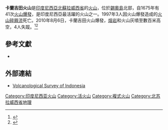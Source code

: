 {{Infobox mountain
| Name = 卡蘭吉田火山
| Photo = Gunung Karangetang.jpg
| Caption = 卡蘭吉田火山
| Elevation = 1,827米（南面頂峰）<br />1,784米（北面頂峰）
| prominence = 
| listing = 
| Location = {{INA}}[[錫奧島|錫奧島]]
| range = 
| latd=2 |latm=46 |lats=40 |latNS=N
| longd=125 |longm=24 |longs=27 |longEW=E
| topo = 
| Type = [[複式火山|複式火山]]
| age = 
| Last eruption = 2018年2月2日
| first_ascent = 
| easiest_route = 
}}

'''卡蘭吉田火山'''是[[印度尼西亞|印度尼西亞]][[北蘇拉威西省|北蘇拉威西省]]的[[火山|火山]]，位於[[錫奧島|錫奧島]]北部，自1675年有41次[[火山爆發|火山爆發]]，是印度尼西亞最活躍的火山之一。1997年3人因火山爆發造成的[[火山碎屑流|火山碎屑流]]死亡。2010年8月6日，卡蘭吉田火山爆發，[[熔岩|熔岩]]和火山灰噴至數百米高空，4人失蹤。<ref>{{Cite web |url=http://hosted.ap.org/dynamic/stories/A/AS_INDONESIA_VOLCANIC_ERUPTION?SITE=KTVB&SECTION=HOME&TEMPLATE=DEFAULT |title=Volcano in eastern Indonesia erupts; several people seriously hurt |access-date=2010-11-07 |archive-date=2020-10-31 |archive-url=https://web.archive.org/web/20201031142133/http://hosted.ap.org/dynamic/stories/A/AS_INDONESIA_VOLCANIC_ERUPTION?SITE=KTVB&SECTION=HOME&TEMPLATE=DEFAULT |dead-url=yes }}</ref><ref>{{Cite web |url=http://www.google.com/hostednews/ap/article/ALeqM5iX0zLJU4yX9omqKMiAy2H7-Z7zHAD9HDUN384 |title=Volcano erupts in eastern Indonesia |accessdate=2010-11-07 |archive-date=2010-09-01 |archive-url=https://web.archive.org/web/20100901104941/http://www.google.com/hostednews/ap/article/ALeqM5iX0zLJU4yX9omqKMiAy2H7-Z7zHAD9HDUN384 |dead-url=no }}</ref>

==參考文獻==
{{reflist}}
* {{cite gvp|vnum=0607-02=|name=Karangetang [Api Siau]}}

==外部連結==
* [http://www.vsi.esdm.go.id/ Volcanological Survey of Indonesia]{{Wayback|url=http://www.vsi.esdm.go.id/ |date=20060615045156 }}

[[Category:印度尼西亚火山|Category:印度尼西亚火山]]
[[Category:活火山|Category:活火山]]
[[Category:複式火山|Category:複式火山]]
[[Category:北苏拉威西省地理|Category:北苏拉威西省地理]]
{{Indonesia-stub}}